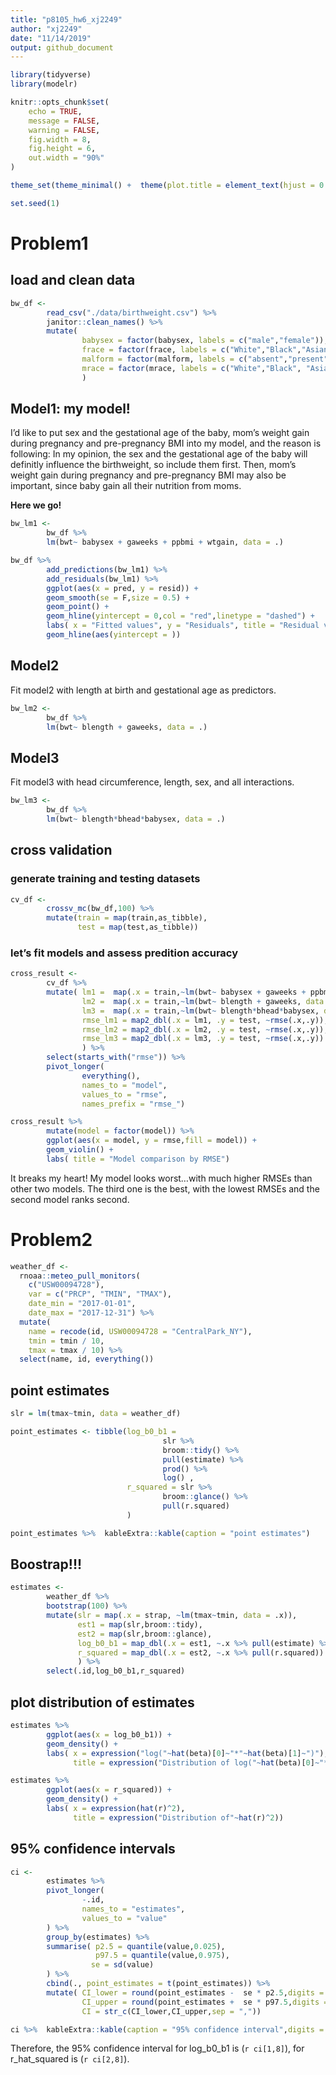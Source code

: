 ```yaml
---
title: "p8105_hw6_xj2249"
author: "xj2249"
date: "11/14/2019"
output: github_document
---
```


```r
library(tidyverse)
library(modelr)

knitr::opts_chunk$set(
	echo = TRUE,
	message = FALSE,
	warning = FALSE,
	fig.width = 8, 
	fig.height = 6,
	out.width = "90%"
)

theme_set(theme_minimal() +  theme(plot.title = element_text(hjust = 0.5)) + theme(legend.position = "bottom") + theme(legend.title = element_blank()) )

set.seed(1)
```

# Problem1
## load and clean data
```r
bw_df <- 
        read_csv("./data/birthweight.csv") %>% 
        janitor::clean_names() %>% 
        mutate(
                babysex = factor(babysex, labels = c("male","female")),
                frace = factor(frace, labels = c("White","Black","Asian","Puerto Rican","Other")),
                malform = factor(malform, labels = c("absent","present")),
                mrace = factor(mrace, labels = c("White","Black", "Asian", "Puerto Rican"))
                )
```

## Model1: my model!
I'd like to put  sex and the gestational age of the baby, mom's weight gain during pregnancy and pre-pregnancy BMI into my model, and the reason is following: In my opinion, the sex and the gestational age of the baby will definitly influence the birthweight, so include them first. Then, mom's weight gain during pregnancy and pre-pregnancy BMI may also be important, since baby gain all their nutrition from moms.

**Here we go!**

```r
bw_lm1 <- 
        bw_df %>% 
        lm(bwt~ babysex + gaweeks + ppbmi + wtgain, data = .) 

bw_df %>% 
        add_predictions(bw_lm1) %>% 
        add_residuals(bw_lm1) %>% 
        ggplot(aes(x = pred, y = resid)) +
        geom_smooth(se = F,size = 0.5) + 
        geom_point() +
        geom_hline(yintercept = 0,col = "red",linetype = "dashed") + 
        labs( x = "Fitted values", y = "Residuals", title = "Residual vs Fitted Plot")
        geom_hline(aes(yintercept = ))
```

## Model2
Fit model2 with length at birth and gestational age as predictors.
```r
bw_lm2 <- 
        bw_df %>% 
        lm(bwt~ blength + gaweeks, data = .) 
```

## Model3
Fit model3 with head circumference, length, sex, and all interactions.
```r
bw_lm3 <-
        bw_df %>% 
        lm(bwt~ blength*bhead*babysex, data = .) 
```

## cross validation
### generate training and testing datasets
```r
cv_df <- 
        crossv_mc(bw_df,100) %>% 
        mutate(train = map(train,as_tibble),
               test = map(test,as_tibble))

```

### let's fit models and assess predition accuracy
```r
cross_result <-
        cv_df %>% 
        mutate( lm1 =  map(.x = train,~lm(bwt~ babysex + gaweeks + ppbmi + wtgain, data = .x)),
                lm2 =  map(.x = train,~lm(bwt~ blength + gaweeks, data = .x)),
                lm3 =  map(.x = train,~lm(bwt~ blength*bhead*babysex, data = .x)),
                rmse_lm1 = map2_dbl(.x = lm1, .y = test, ~rmse(.x,.y)),
                rmse_lm2 = map2_dbl(.x = lm2, .y = test, ~rmse(.x,.y)),
                rmse_lm3 = map2_dbl(.x = lm3, .y = test, ~rmse(.x,.y))
                ) %>% 
        select(starts_with("rmse")) %>% 
        pivot_longer(
                everything(),
                names_to = "model",
                values_to = "rmse",
                names_prefix = "rmse_") 

cross_result %>%
        mutate(model = factor(model)) %>% 
        ggplot(aes(x = model, y = rmse,fill = model)) +
        geom_violin() +
        labs( title = "Model comparison by RMSE")
```

It breaks my heart! My model looks worst...with much higher RMSEs than other two models. The third one is the best, with the lowest RMSEs and the second model ranks second.  

# Problem2
```r
weather_df <- 
  rnoaa::meteo_pull_monitors(
    c("USW00094728"),
    var = c("PRCP", "TMIN", "TMAX"), 
    date_min = "2017-01-01",
    date_max = "2017-12-31") %>%
  mutate(
    name = recode(id, USW00094728 = "CentralPark_NY"),
    tmin = tmin / 10,
    tmax = tmax / 10) %>%
  select(name, id, everything())
```

## point estimates 
```r
slr = lm(tmax~tmin, data = weather_df)

point_estimates <- tibble(log_b0_b1 =
                                  slr %>% 
                                  broom::tidy() %>% 
                                  pull(estimate) %>% 
                                  prod() %>% 
                                  log() ,
                          r_squared = slr %>% 
                                  broom::glance() %>% 
                                  pull(r.squared) 
                          )

point_estimates %>%  kableExtra::kable(caption = "point estimates")
```

## Boostrap!!!
```r
estimates <-
        weather_df %>% 
        bootstrap(100) %>% 
        mutate(slr = map(.x = strap, ~lm(tmax~tmin, data = .x)),
               est1 = map(slr,broom::tidy),
               est2 = map(slr,broom::glance),
               log_b0_b1 = map_dbl(.x = est1, ~.x %>% pull(estimate) %>% prod %>% log ),
               r_squared = map_dbl(.x = est2, ~.x %>% pull(r.squared))
               ) %>% 
        select(.id,log_b0_b1,r_squared)

```

## plot distribution of estimates
```r
estimates %>% 
        ggplot(aes(x = log_b0_b1)) +
        geom_density() +
        labs( x = expression("log("~hat(beta)[0]~"*"~hat(beta)[1]~")"),
              title = expression("Distribution of log("~hat(beta)[0]~"*"~hat(beta)[1]~")"))

estimates %>% 
        ggplot(aes(x = r_squared)) +
        geom_density() +
        labs( x = expression(hat(r)^2),
              title = expression("Distribution of"~hat(r)^2))
```

## 95% confidence intervals
```r
ci <- 
        estimates %>% 
        pivot_longer(
                -.id,
                names_to = "estimates",
                values_to = "value"
        ) %>% 
        group_by(estimates) %>% 
        summarise( p2.5 = quantile(value,0.025),
                   p97.5 = quantile(value,0.975),
                  se = sd(value)
        ) %>% 
        cbind(., point_estimates = t(point_estimates)) %>% 
        mutate( CI_lower = round(point_estimates -  se * p2.5,digits = 3),
                CI_upper = round(point_estimates +  se * p97.5,digits = 3),
                CI = str_c(CI_lower,CI_upper,sep = ",")) 

ci %>%  kableExtra::kable(caption = "95% confidence interval",digits = 3,align = "c")
```

Therefore, the 95% confidence interval for log_b0_b1 is (`r ci[1,8]`), for r_hat_squared is (`r ci[2,8]`).
